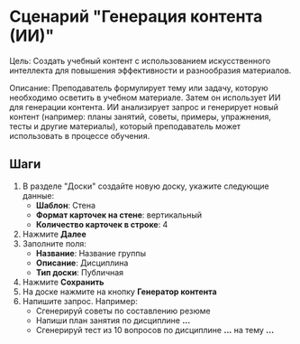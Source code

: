 
# Сценарий "Генерация контента (ИИ)"

Цель: Создать учебный контент с использованием искусственного интеллекта для повышения эффективности и разнообразия материалов.

Описание: Преподаватель формулирует тему или задачу, которую необходимо осветить в учебном материале. Затем он использует ИИ для генерации контента. ИИ анализирует запрос и генерирует новый контент (например: планы занятий, советы, примеры, упражнения, тесты и другие материалы), который преподаватель может использовать в процессе обучения.



## Шаги
1. В разделе "Доски" создайте новую доску, укажите следующие данные:
     - **Шаблон**: Стена
     - **Формат карточек на стене**: вертикальный
     - **Количество карточек в строке**: 4
2. Нажмите __Далее__
3. Заполните поля:
     - **Название**: Название группы
     - **Описание**: Дисциплина
     - **Тип доски**: Публичная
4. Нажмите __Сохранить__
5. На доске нажмите на кнопку __Генератор контента__
6. Напишите запрос. Например:
    - Сгенерируй советы по составлению резюме
    - Напиши план занятия по дисциплине __...__
    - Сгенерируй тест из 10 вопросов по дисциплине __...__ на тему __...__